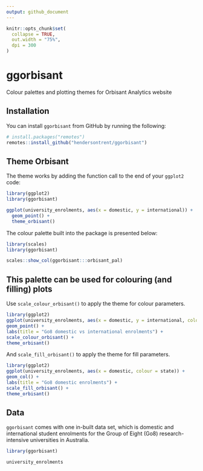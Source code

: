 ```yaml
---
output: github_document
---
```


```r
knitr::opts_chunk$set(
  collapse = TRUE,
  out.width = "75%",
  dpi = 300
)
```

# ggorbisant

Colour palettes and plotting themes for Orbisant Analytics website

## Installation

You can install `ggorbisant` from GitHub by running the following:

```r
# install.packages("remotes")
remotes::install_github("hendersontrent/ggorbisant")
```

## Theme Orbisant

The theme works by adding the function call to the end of your `ggplot2` code:

```r
library(ggplot2)
library(ggorbisant)

ggplot(university_enrolments, aes(x = domestic, y = international)) +
  geom_point() +
  theme_orbisant()
```

The colour palette built into the package is presented below:

```r
library(scales)
library(ggorbisant)

scales::show_col(ggorbisant:::orbisant_pal)
```

## This palette can be used for colouring (and filling) plots

Use `scale_colour_orbisant()` to apply the theme for colour parameters.

```r
library(ggplot2)
ggplot(university_enrolments, aes(x = domestic, y = international, colour = state)) +
geom_point() +
labs(title = "Go8 domestic vs international enrolments") +
scale_colour_orbisant() +
theme_orbisant()
```

And `scale_fill_orbisant()` to apply the theme for fill parameters.

```r
library(ggplot2)
ggplot(university_enrolments, aes(x = domestic, colour = state)) +
geom_col() +
labs(title = "Go8 domestic enrolments") +
scale_fill_orbisant() +
theme_orbisant()
```

## Data

`ggorbisant` comes with one in-built data set, which is domestic and international student enrolments for the Group of Eight (Go8) research-intensive universities in Australia.

```r
library(ggorbisant)

university_enrolments
```
